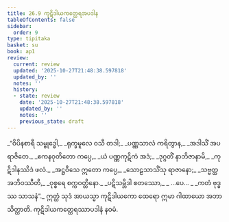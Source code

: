 ```yaml
---
title: 26.9 ကုဋိဒါယကတ္ထေရအပဒါန
tableOfContents: false
sidebar:
  order: 9
type: tipitaka
basket: su
book: ap1
review:
  current: review
  updated: '2025-10-27T21:48:38.597818'
  updated_by: ''
  notes: ''
  history:
  - state: review
    date: '2025-10-27T21:48:38.597818'
    updated_by: ''
    notes: ''
    previous_state: draft
---
```



<ReviewStatus review={frontmatter.review} showDetails={true} />

<HypothesisAnnotation frontmatter={frontmatter} />

<DynamicBreadcrumb />

<Division number="33" book="ap1" e="ch" v="20" p="258">

<Paragraph number="3142" type="verses" book="ap1">
_“ဝိပိနစာရီ သမ္ဗုဒ္ဓေါ,_  
_ရုက္ခမူလေ ဝသီ တဒါ;_  
_ပဏ္ဏသာလံ ကရိတွာန,_  
_အဒါသိံ အပရာဇိတေ._  

</Paragraph>

</Division>
<Division number="34" book="ap1" e="ch" v="20" p="258">

<Paragraph number="3143" type="verses" book="ap1">
_ဧကနဝုတိတော ကပ္ပေ,_  
_ယံ ပဏ္ဏကုဋိကံ အဒံ;_  
_ဒုဂ္ဂတိံ နာဘိဇာနာမိ,_  
_ကုဋိဒါနဿိဒံ ဖလံ._  

</Paragraph>

</Division>
<Division number="35" book="ap1" e="ch" v="20" p="259">

<Paragraph number="3144" type="verses" book="ap1">
_အဋ္ဌဝီသေ ဣတော ကပ္ပေ,_  
_သောဠသာသိံသု ရာဇာနော;_  
_သဗ္ဗတ္ထ အဘိဝဿီတိ,_  
_ဝုစ္စရေ စက္ကဝတ္တိနော._  

</Paragraph>

</Division>
<Division number="36" book="ap1" e="ch" v="20" p="259">

<Paragraph number="3145" type="verses" book="ap1">
_ပဋိသမ္ဘိဒါ စတဿော,_  
_ …ပေ… _  
_ကတံ ဗုဒ္ဓဿ သာသနံ”._  

</Paragraph>

<Paragraph number="3146" book="ap1">
ဣတ္ထံ သုဒံ အာယသ္မာ ကုဋိဒါယကော ထေရော ဣမာ ဂါထာယော အဘာသိတ္ထာတိ.

</Paragraph>
</Division>

<Paragraph number="3147" type="center" book="ap1">
ကုဋိဒါယကတ္ထေရဿာပဒါနံ နဝမံ.
</Paragraph>